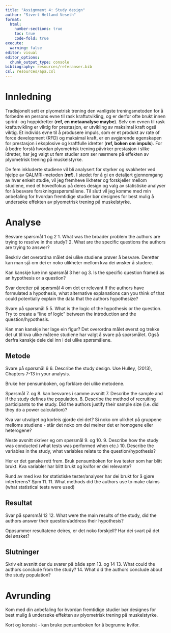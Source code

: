 ```yaml
---
title: "Assignment 4: Study design"
author: "Sivert Helland Veseth"
format: 
  html:
    number-sections: true
    toc: true
    code-fold: true
execute: 
  warning: false
editor: visual
editor_options: 
  chunk_output_type: console
bibliography: resources/referanser.bib
csl: resources/apa.csl
---
```


# Innledning

Tradisjonelt sett er plyometrisk trening den vanligste treningsmetoden for å forbedre en persons evne til rask kraftutvikling, og er derfor ofte brukt innen sprint- og hoppidretter (**ref, en metaanalyse maybe**). Selv om evnen til rask kraftutvikling er viktig for prestasjon, er utvikling av maksimal kraft også viktig. Et individs evne til å produsere impuls, som er et produkt av rate of force development (RFD) og maksimal kraft, er en avgjørende egenskapen for prestasjon i eksplosive og kraftfulle idretter (**ref, boken om impuls**). For å bedre forstå hvordan plyometrisk trening påvirker prestasjon i slike idretter, har jeg valgt ut fem studier som ser nærmere på effekten av plyometrisk trening på muskelstyrke. 

De fem inkluderte studiene vil bli analysert for styrker og svakheter ved hjelpe av QALMRI-metoden (**ref**). I stedet for å gi en detaljert gjennomgang av hver enkelt studie, vil jeg fremheve likheter og forskjeller mellom studiene, med et hovedfokus på deres design og valg av statistiske analyser for å besvare forskningsspørsmålene. Til slutt vil jeg komme med min anbefaling for hvordan fremtidige studier bør designes for best mulig å undersøke effekten av plyometrisk trening på muskelstyrke. 

# Analyse

Besvare spørsmål 1 og 2
1. What was the broader problem the authors are trying to resolve in the study?
2. What are the specific questions the authors are trying to answer?

Beskriv det overordna målet dei ulike studiene prøver å besvare. Deretter kan man sjå om dei er noko ulikheter mellom kva dei ønsker å studere.

Kan kanskje lure inn spørsmål 3 her og
3. Is the specific question framed as an hypothesis or a question?

Svar deretter på spørsmål 4 om det er relevant
If the authors have formulated a hypothesis, what alternative explanations can you think of that could potentially explain the data that the authors hypothesize?

Svare på spørsmål 5
5. What is the logic of the hypothesis or the question. Try to create a “line of logic” between the introduction and the question/hypothesis.

Kan man kanskje her lage ein figur? Det overordna målet øverst og trekke det ut til kva ulike måtene studiene har valgt å svare på spørsmålet. Også derfra kanskje dele dei inn i dei ulike spørsmålene.

## Metode

Svare på spørsmål 6
6. Describe the study design. Use Hulley, (2013), Chapters 7-13 in your analysis.

Bruke her pensumboken, og forklare dei ulike metodene. 

Spørsmål 7. og 8. kan besvares i samme avsnitt
7. Describe the sample and if the study defines the population.
8. Describe the method of recruiting participants to the study. Did the authors justify their sample size (i.e. did they do a power calculation)?

Kva var utvalget og korleis gjorde dei det? Si noko om ulikhet på gruppene melloms studiene - står det noko om dei meiner det er homogene eller heterogene?

Neste avsnitt skriver eg om spørsmål 9. og 10.
9. Describe how the study was conducted (what tests was performed when etc.)
10. Describe the variables in the study, what variables relate to the question/hypothesis?

Her er det ganske rett frem. Bruk pensumboken for kva tester som har blitt brukt. Kva variabler har blitt brukt og kvifor er dei relevante?

Rund av med kva for statistiske tester/analyser har dei brukt for å gjøre interferens? Spm 11.
11. What methods did the authors use to make claims (what statistical tests were used)

## Resultat

Svar på spørsmål 12
12. What were the main results of the study, did the authors answer their question/address their hypothesis?

Oppsummer resultatene deires, er det noko forskjell? Har dei svart på det dei ønsket?

## Slutninger

Skriv eit avsnitt der du svarer på både spm 13. og 14
13. What could the authors conclude from the study?
14. What did the authors conclude about the study population?

# Avrunding

Kom med din anbefaling for hvordan fremtidige studier bør designes for best mulig å undersøke effekten av plyometrisk trening på muskelstyrke.

Kort og konsist - kan bruke pensumboken for å begrunne kvifor. 